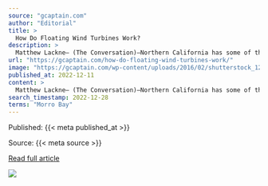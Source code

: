 ```yaml
---
source: "gcaptain.com"
author: "Editorial"
title: >
  How Do Floating Wind Turbines Work?
description: >
  Matthew Lackne– (The Conversation)–Northern California has some of the strongest offshore winds in the U.S., with immense potential to produce clean energy. But it also has a problem. Its continental shelf...
url: "https://gcaptain.com/how-do-floating-wind-turbines-work/"
image: "https://gcaptain.com/wp-content/uploads/2016/02/shutterstock_124325440.jpg"
published_at: 2022-12-11
content: >
  Matthew Lackne– (The Conversation)–Northern California has some of the strongest offshore winds in the U.S., with immense potential to produce clean energy. But it also has a problem. Its continental… [+6089 chars]
search_timestamp: 2022-12-28
terms: "Morro Bay"
---
```



Published: {{< meta published_at >}}


Source: {{< meta source >}}


[Read full article]({{< meta url >}}){target='_blank'}



![](`r rmarkdown::metadata$image[1]`)
